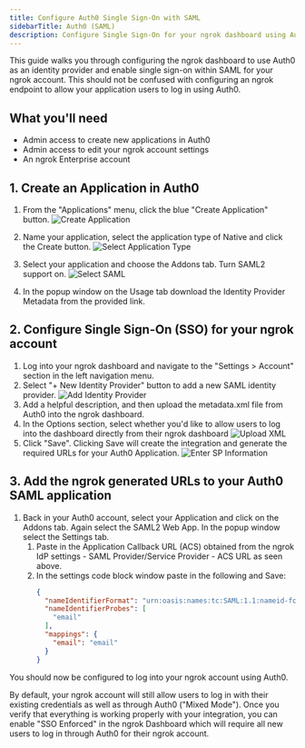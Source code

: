 ```yaml
---
title: Configure Auth0 Single Sign-On with SAML
sidebarTitle: Auth0 (SAML)
description: Configure Single Sign-On for your ngrok dashboard using Auth0 as the Identity Provider
---
```


This guide walks you through configuring the ngrok dashboard to use Auth0 as an identity provider and enable single sign-on within SAML for your ngrok account.
This should not be confused with configuring an ngrok endpoint to allow your application users to log in using Auth0.

## What you'll need

- Admin access to create new applications in Auth0
- Admin access to edit your ngrok account settings
- An ngrok Enterprise account

## 1. Create an Application in Auth0

1. From the "Applications" menu, click the blue "Create Application" button.
   ![Create Application](../img/auth0/img/auth0app.png)

2. Name your application, select the application type of Native and click the Create button.
   ![Select Application Type](../img/auth0/img/auth0createapp.png)
3. Select your application and choose the Addons tab. Turn SAML2 support on.
   ![Select SAML](../img/auth0/img/select_saml.png)

4. In the popup window on the Usage tab download the Identity Provider Metadata from the provided link.

## 2. Configure Single Sign-On (SSO) for your ngrok account

1. Log into your ngrok dashboard and navigate to the "Settings > Account" section in the left navigation menu.
2. Select "+ New Identity Provider" button to add a new SAML identity provider.
   ![Add Identity Provider](../img/auth0/img/sso_section_dash.png)
3. Add a helpful description, and then upload the metadata.xml file from Auth0 into the ngrok dashboard.
4. In the Options section, select whether you'd like to allow users to log into the dashboard directly from their ngrok dashboard
   ![Upload XML](../img/auth0/img/upload_xml.png)
5. Click "Save". Clicking Save will create the integration and generate the required URLs for your Auth0 Application.
   ![Enter SP Information](../img/auth0/img/save_saml.png)

## 3. Add the ngrok generated URLs to your Auth0 SAML application

1. Back in your Auth0 account, select your Application and click on the Addons tab. Again select the SAML2 Web App. In the popup window select the Settings tab.
   1. Paste in the Application Callback URL (ACS) obtained from the ngrok IdP settings - SAML Provider/Service Provider - ACS URL as seen above.
   2. In the settings code block window paste in the following and Save:
      ```json
      {
        "nameIdentifierFormat": "urn:oasis:names:tc:SAML:1.1:nameid-format:emailAddress",
        "nameIdentifierProbes": [
          "email"
        ],
        "mappings": {
          "email": "email"
        }
      }
      ```

You should now be configured to log into your ngrok account using Auth0.

By default, your ngrok account will still allow users to log in with their existing credentials as well as through Auth0 ("Mixed Mode").
Once you verify that everything is working properly with your integration, you can enable "SSO Enforced" in the ngrok Dashboard which will require all new users to log in through Auth0 for their ngrok account.
